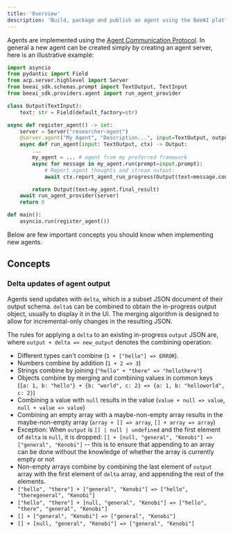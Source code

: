 ```yaml
---
title: 'Overview'
description: 'Build, package and publish an agent using the BeeAI platform'
---
```


Agents are implemented using the [Agent Communication Protocol](https://github.com/i-am-bee/beeai/tree/main/packages/acp-python-sdk).
In general a new agent can be created simply by creating an agent server, here is an illustrative example:

```python
import asyncio
from pydantic import Field
from acp.server.highlevel import Server
from beeai_sdk.schemas.prompt import TextOutput, TextInput
from beeai_sdk.providers.agent import run_agent_provider

class Output(TextInput):
    text: str = Field(default_factory=str)

async def register_agent() -> int:
    server = Server("researcher-agent")
    @server.agent("My Agent", "Description...", input=TextOutput, output=Output)
    async def run_agent(input: TextOutput, ctx) -> Output:
        ...
        my_agent = ... # agent from my preferred framework
        async for message in my_agent.run(prompt=input.prompt):
            # Report agent thoughts and stream output:
            await ctx.report_agent_run_progress(Output(text=message.content))

        return Output(text=my_agent.final_result)
    await run_agent_provider(server)
    return 0

def main():
    asyncio.run(register_agent())
```

Below are few important concepts you should know when implementing new agents.

## Concepts

### Delta updates of agent output

Agents send updates with `delta`, which is a subset JSON document of their output schema. `delta`s can be combined to obtain the in-progress output object, usually to display it in the UI. The merging algorithm is designed to allow for incremental-only changes in the resulting JSON.

The rules for applying a `delta` to an existing in-progress `output` JSON are, where `output + delta => new_output` denotes the combining operation:
- Different types can't combine (`1 + ["hello"] => ERROR`).
- Numbers combine by addition (`1 + 2 => 3`)
- Strings combine by joining (`"hello" + "there" => "hellothere"`)
- Objects combine by merging and combining values in common keys (`{a: 1, b: "hello"} + {b: "world", c: 2} => {a: 1, b: "helloworld", c: 2}`)
- Combining a value with `null` results in the value (`value + null => value`, `null + value => value`)
- Combining an empty array with a maybe-non-empty array results in the maybe-non-empty array (`array + [] => array`, `[] + array => array`)
- Exception: When `output` is `[] | null | undefined` and the first element of `delta` is `null`, it is dropped: `[] + [null, "general", "Kenobi"] => ["general", "Kenobi"]` -- this is to ensure that appending to an array can be done without the knowledge of whether the array is currently empty or not
- Non-empty arrays combine by combining the last element of `output` array with the first element of `delta` array, and appending the rest of the elements.
- `["hello", "there"] + ["general", "Kenobi"] => ["hello", "theregeneral", "Kenobi"]`
- `["hello", "there"] + [null, "general", "Kenobi"] => ["hello", "there", "general", "Kenobi"]`
- `[] + ["general", "Kenobi"] => ["general", "Kenobi"]`
- `[] + [null, "general", "Kenobi"] => ["general", "Kenobi"]`
